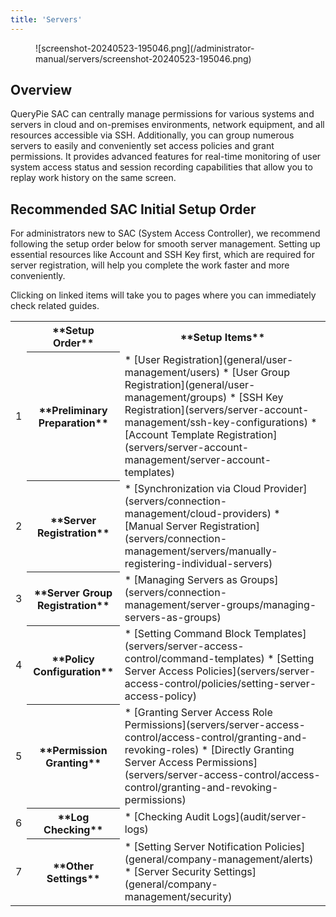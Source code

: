 ```yaml
---
title: 'Servers'
---
```



<figure data-layout="center" data-align="center">
![screenshot-20240523-195046.png](/administrator-manual/servers/screenshot-20240523-195046.png)
</figure>

## Overview

QueryPie SAC can centrally manage permissions for various systems and servers in cloud and on-premises environments, network equipment, and all resources accessible via SSH. Additionally, you can group numerous servers to easily and conveniently set access policies and grant permissions. It provides advanced features for real-time monitoring of user system access status and session recording capabilities that allow you to replay work history on the same screen.

## Recommended SAC Initial Setup Order

For administrators new to SAC (System Access Controller), we recommend following the setup order below for smooth server management. Setting up essential resources like Account and SSH Key first, which are required for server registration, will help you complete the work faster and more conveniently.

<Callout type="info">
Clicking on linked items will take you to pages where you can immediately check related guides.
</Callout>

<table data-table-width="760" data-layout="default" local-id="732b2fe2-d76c-4f02-aa32-1d192dd4db6e">
<colgroup>
<col/>
<col/>
<col/>
</colgroup>
<tbody>
<tr>
<th>
</th>
<th>
**Setup Order**
</th>
<th>
**Setup Items**
</th>
</tr>
<tr>
<td>
1
</td>
<th>
**Preliminary Preparation**
</th>
<td>
* [User Registration](general/user-management/users)
* [User Group Registration](general/user-management/groups)
* [SSH Key Registration](servers/server-account-management/ssh-key-configurations)
* [Account Template Registration](servers/server-account-management/server-account-templates)
</td>
</tr>
<tr>
<td>
2
</td>
<th>
**Server Registration**
</th>
<td>
* [Synchronization via Cloud Provider](servers/connection-management/cloud-providers)
* [Manual Server Registration](servers/connection-management/servers/manually-registering-individual-servers)
</td>
</tr>
<tr>
<td>
3
</td>
<th>
**Server Group Registration**
</th>
<td>
* [Managing Servers as Groups](servers/connection-management/server-groups/managing-servers-as-groups)
</td>
</tr>
<tr>
<td>
4
</td>
<th>
**Policy Configuration**
</th>
<td>
* [Setting Command Block Templates](servers/server-access-control/command-templates)
* [Setting Server Access Policies](servers/server-access-control/policies/setting-server-access-policy)
</td>
</tr>
<tr>
<td>
5
</td>
<th>
**Permission Granting**
</th>
<td>
* [Granting Server Access Role Permissions](servers/server-access-control/access-control/granting-and-revoking-roles)
* [Directly Granting Server Access Permissions](servers/server-access-control/access-control/granting-and-revoking-permissions)
</td>
</tr>
<tr>
<td>
6
</td>
<th>
**Log Checking**
</th>
<td>
* [Checking Audit Logs](audit/server-logs)
</td>
</tr>
<tr>
<td>
7
</td>
<th>
**Other Settings**
</th>
<td>
* [Setting Server Notification Policies](general/company-management/alerts)
* [Server Security Settings](general/company-management/security)
</td>
</tr>
</tbody>
</table>
